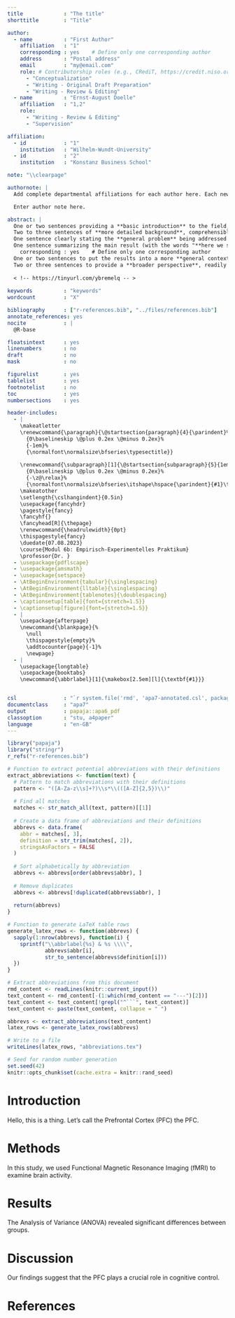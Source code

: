 ```yaml
---
title             : "The title"
shorttitle        : "Title"

author: 
  - name          : "First Author"
    affiliation   : "1"
    corresponding : yes    # Define only one corresponding author
    address       : "Postal address"
    email         : "my@email.com"
    role: # Contributorship roles (e.g., CRediT, https://credit.niso.org/)
      - "Conceptualization"
      - "Writing - Original Draft Preparation"
      - "Writing - Review & Editing"
  - name          : "Ernst-August Doelle"
    affiliation   : "1,2"
    role:
      - "Writing - Review & Editing"
      - "Supervision"

affiliation:
  - id            : "1"
    institution   : "Wilhelm-Wundt-University"
  - id            : "2"
    institution   : "Konstanz Business School"

note: "\\clearpage"

authornote: |
  Add complete departmental affiliations for each author here. Each new line herein must be indented, like this line.

  Enter author note here.

abstract: |
  One or two sentences providing a **basic introduction** to the field,  comprehensible to a scientist in any discipline.
  Two to three sentences of **more detailed background**, comprehensible  to scientists in related disciplines.
  One sentence clearly stating the **general problem** being addressed by  this particular study.
  One sentence summarizing the main result (with the words "**here we show**" or their equivalent).
    corresponding : yes    # Define only one corresponding author
  One or two sentences to put the results into a more **general context**.
  Two or three sentences to provide a **broader perspective**, readily comprehensible to a scientist in any discipline.
  
  < !-- https://tinyurl.com/ybremelq -- >
  
keywords          : "keywords"
wordcount         : "X"

bibliography      : ["r-references.bib", "../files/references.bib"]
annotate_references: yes
nocite            : |
  @R-base

floatsintext      : yes
linenumbers       : no
draft             : no
mask              : no

figurelist        : yes
tablelist         : yes
footnotelist      : no
toc               : yes
numbersections    : yes

header-includes:
  - |
    \makeatletter
    \renewcommand{\paragraph}{\@startsection{paragraph}{4}{\parindent}%
      {0\baselineskip \@plus 0.2ex \@minus 0.2ex}%
      {-1em}%
      {\normalfont\normalsize\bfseries\typesectitle}}
    
    \renewcommand{\subparagraph}[1]{\@startsection{subparagraph}{5}{1em}%
      {0\baselineskip \@plus 0.2ex \@minus 0.2ex}%
      {-\z@\relax}%
      {\normalfont\normalsize\bfseries\itshape\hspace{\parindent}{#1}\textit{\addperi}}{\relax}}
    \makeatother
    \setlength{\cslhangindent}{0.5in}
    \usepackage{fancyhdr} 
    \pagestyle{fancy}   
    \fancyhf{} 
    \fancyhead[R]{\thepage} 
    \renewcommand{\headrulewidth}{0pt}
    \thispagestyle{fancy}
    \duedate{07.08.2023}
    \course{Modul 6b: Empirisch-Experimentelles Praktikum}
    \professor{Dr. }
  - \usepackage{pdflscape}
  - \usepackage{amsmath}
  - \usepackage{setspace}
  - \AtBeginEnvironment{tabular}{\singlespacing}
  - \AtBeginEnvironment{lltable}{\singlespacing}
  - \AtBeginEnvironment{tablenotes}{\doublespacing}
  - \captionsetup[table]{font={stretch=1.5}}
  - \captionsetup[figure]{font={stretch=1.5}}
  - |
    \usepackage{afterpage}
    \newcommand{\blankpage}{%
      \null
      \thispagestyle{empty}%
      \addtocounter{page}{-1}%
      \newpage}
  - |
    \usepackage{longtable}
    \usepackage{booktabs}
    \newcommand{\abbrlabel}[1]{\makebox[2.5em][l]{\textbf{#1}}}


csl               : "`r system.file('rmd', 'apa7-annotated.csl', package = 'papaja')`"
documentclass     : "apa7"
output            : papaja::apa6_pdf
classoption       : "stu, a4paper"
language          : "en-GB"
---
```

```r
library("papaja")
library("stringr")
r_refs("r-references.bib")

# Function to extract potential abbreviations with their definitions
extract_abbreviations <- function(text) {
  # Pattern to match abbreviations with their definitions
  pattern <- "([A-Za-z\\s]+?)\\s*\\(([A-Z]{2,5})\\)"
  
  # Find all matches
  matches <- str_match_all(text, pattern)[[1]]
  
  # Create a data frame of abbreviations and their definitions
  abbrevs <- data.frame(
    abbr = matches[, 3],
    definition = str_trim(matches[, 2]),
    stringsAsFactors = FALSE
  )
  
  # Sort alphabetically by abbreviation
  abbrevs <- abbrevs[order(abbrevs$abbr), ]
  
  # Remove duplicates
  abbrevs <- abbrevs[!duplicated(abbrevs$abbr), ]
  
  return(abbrevs)
}

# Function to generate LaTeX table rows
generate_latex_rows <- function(abbrevs) {
  sapply(1:nrow(abbrevs), function(i) {
    sprintf("\\abbrlabel{%s} & %s \\\\", 
            abbrevs$abbr[i], 
            str_to_sentence(abbrevs$definition[i]))
  })
}

# Extract abbreviations from this document
rmd_content <- readLines(knitr::current_input())
text_content <- rmd_content[-(1:which(rmd_content == "---")[2])]
text_content <- text_content[!grepl("^```", text_content)]
text_content <- paste(text_content, collapse = " ")

abbrevs <- extract_abbreviations(text_content)
latex_rows <- generate_latex_rows(abbrevs)

# Write to a file
writeLines(latex_rows, "abbreviations.tex")
```

```r
# Seed for random number generation
set.seed(42)
knitr::opts_chunk$set(cache.extra = knitr::rand_seed)
```

\tableofcontents

\newpage
\section*{List of Abbreviations}
\addcontentsline{toc}{section}{List of Abbreviations}
\begin{longtable}{@{}p{2.5em}p{0.8\textwidth}@{}}
\toprule
\textbf{Term} & \textbf{Definition} \\
\midrule
\endfirsthead
\toprule
\textbf{Term} & \textbf{Definition} \\
\midrule
\endhead
\midrule
\multicolumn{2}{r}{\textit{Continued on next page}} \\
\endfoot
\bottomrule
\endlastfoot
\input{abbreviations.tex}
\end{longtable}
\newpage

# Introduction
Hello, this is a thing. Let's call the Prefrontal Cortex (PFC) the PFC.

# Methods
In this study, we used Functional Magnetic Resonance Imaging (fMRI) to examine brain activity.

# Results
The Analysis of Variance (ANOVA) revealed significant differences between groups.

# Discussion
Our findings suggest that the PFC plays a crucial role in cognitive control.

# References

::: {#refs custom-style="Bibliography"}
:::

\begingroup
\setlength{\parindent}{-0.5in}
\setlength{\leftskip}{0.5in}

<div id="refs" custom-style="Bibliography"></div>

\endgroup
